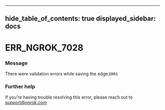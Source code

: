 

---
hide_table_of_contents: true
displayed_sidebar: docs
---


# ERR_NGROK_7028

### Message
There were validation errors while saving the edge:`ERRS`

<ErrorDetails error="err_ngrok_7028" />



### Further help
If you're having trouble resolving this error, please reach out to [support@ngrok.com](mailto:support@ngrok.com?subject=Help%20with%20ERR_NGROK_7028)

